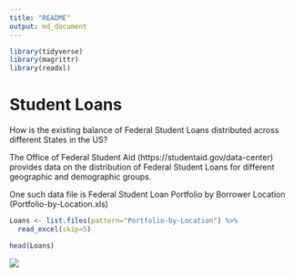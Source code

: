 ```yaml
---
title: "README"
output: md_document
---
```


```r
library(tidyverse)
library(magrittr)
library(readxl)
```

# Student Loans

How is the existing balance of Federal Student Loans distributed across different States in the US?

The Office of Federal Student Aid (https://studentaid.gov/data-center) provides data on the distribution of Federal Student Loans for different geographic and demographic groups.

One such data file is Federal Student Loan Portfolio by Borrower Location (Portfolio-by-Location.xls)

```r
Loans <- list.files(pattern="Portfolio-by-Location") %>%
  read_excel(skip=5)
```
```r
head(Loans)
```

<img src="Debt per Student.png"/>
